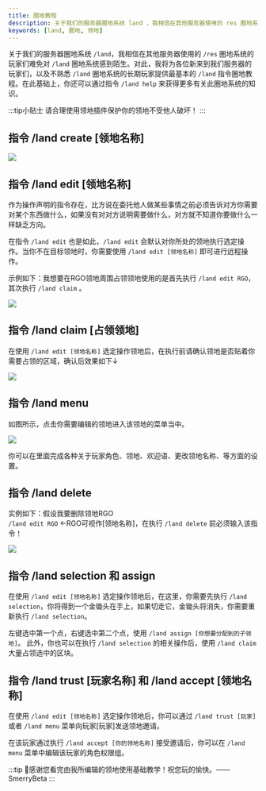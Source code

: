 ```yaml
---
title: 圈地教程
description: 关于我们的服务器圈地系统 land ，我相信在其他服务器使用的 res 圈地系统的玩家们难免对 land 圈地系统感到陌生。
keywords: [land, 圈地, 领地]
---
```


关于我们的服务器圈地系统 `/land`，我相信在其他服务器使用的 `/res` 圈地系统的玩家们难免对 `/land` 圈地系统感到陌生。对此，我将为各位新来到我们服务器的玩家们，以及不熟悉 `/land` 圈地系统的长期玩家提供最基本的 `/land` 指令圈地教程。在此基础上，你还可以通过指令 `/land help` 来获得更多有关此圈地系统的知识。  

:::tip小贴士
请合理使用领地插件保护你的领地不受他人破坏！
:::

## 指令 /land create [领地名称]

![](\img\lands\Untitled0.png) 

## 指令 /land edit [领地名称]

作为操作声明的指令存在，比方说在委托他人做某些事情之前必须告诉对方你需要对某个东西做什么，如果没有对对方说明需要做什么，对方就不知道你要做什么一样缺乏方向。  

在指令 `/land edit` 也是如此，`/land edit` 会默认对你所处的领地执行选定操作。当你不在目标领地时，你需要使用 `/land edit [领地名称]` 即可进行远程操作。  

示例如下：我想要在RGO领地周围占领领地使用的是首先执行 `/land edit RGO`，其次执行 `/land claim` 。

![](\img\lands\Untitled1.png)

## 指令 /land claim [占领领地]

在使用 `/land edit [领地名称]` 选定操作领地后，在执行前请确认领地是否贴着你需要占领的区域，确认后效果如下↓

![](\img\lands\Untitled2.png)

## 指令 /land menu

如图所示，点击你需要编辑的领地进入该领地的菜单当中。  

![](\img\lands\Untitled3.png)

你可以在里面完成各种关于玩家角色、领地、欢迎语、更改领地名称、等方面的设置。

## 指令 /land delete

实例如下：假设我要删除领地RGO  
`/land edit RGO` ←RGO可视作[领地名称]，在执行 `/land delete` 前必须输入该指令！

![](\img\lands\Untitled4.png)

## 指令 /land selection 和 assign

在使用 `/land edit [领地名称]` 选定操作领地后，在这里，你需要先执行 `/land selection`，你将得到一个金锄头在手上，如果切走它，金锄头将消失，你需要重新执行 `/land selection`。

左键选中第一个点，右键选中第二个点，使用 `/land assign [你想要分配到的子领地]`。
此外，你也可以在执行 `/land selection` 的相关操作后，使用 `/land claim` 大量占领选中的区块。

## 指令 /land trust [玩家名称] 和 /land accept [领地名称]

在使用 `/land edit [领地名称]` 选定操作领地后，你可以通过 `/land trust [玩家]` 或者 `/land menu` 菜单向玩家[玩家]发送领地邀请。

在该玩家通过执行 `/land accept [你的领地名称]` 接受邀请后，你可以在 `/land menu` 菜单中编辑该玩家的角色权限组。

:::tip 
🙏感谢您看完由我所编辑的领地使用基础教学！祝您玩的愉快。——SmerryBeta
:::